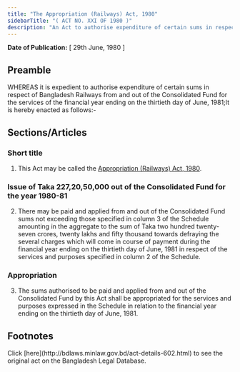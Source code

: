 ```yaml
---
title: "The Appropriation (Railways) Act, 1980"
sidebarTitle: "( ACT NO. XXI OF 1980 )"
description: "An Act to authorise expenditure of certain sums in respect of Bangladesh Railways from and out of the Consolidated Fund for the services of the financial year ending on the thirtieth day of June, 1981."
---
```


**Date of Publication:** [ 29th June, 1980 ]

## Preamble

WHEREAS it is expedient to authorise expenditure of certain sums in respect of Bangladesh Railways from and out of the Consolidated Fund for the services of the financial year ending on the thirtieth day of June, 1981;It is hereby enacted as follows:-

## Sections/Articles

### Short title

1. This Act may be called the [Appropriation (Railways) Act, 1980](/laws/volume-21/act-602 "Appropriation (Railways) Act, 1980").

### Issue of Taka 227,20,50,000 out of the Consolidated Fund for the year 1980-81

2. There may be paid and applied from and out of the Consolidated Fund sums not exceeding those specified in column 3 of the Schedule amounting in the aggregate to the sum of Taka two hundred twenty-seven crores, twenty lakhs and fifty thousand towards defraying the several charges which will come in course of payment during the financial year ending on the thirtieth day of June, 1981 in respect of the services and purposes specified in column 2 of the Schedule.

### Appropriation

3. The sums authorised to be paid and applied from and out of the Consolidated Fund by this Act shall be appropriated for the services and purposes expressed in the Schedule in relation to the financial year ending on the thirtieth day of June, 1981.

## Footnotes

<Note>
  Click [here](http://bdlaws.minlaw.gov.bd/act-details-602.html) to see the original act on the Bangladesh Legal Database.
</Note>

